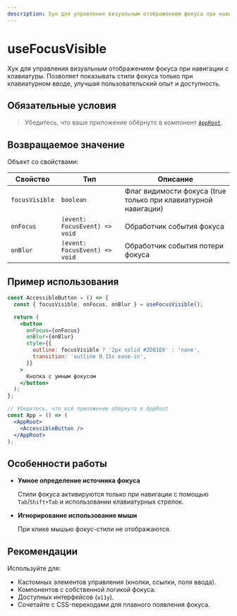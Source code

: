 ```yaml
---
description: Хук для управления визуальным отображением фокуса при навигации с клавиатуры.
---
```


<Overview type="hook">

# useFocusVisible

Хук для управления визуальным отображением фокуса при навигации с клавиатуры.
Позволяет показывать стили фокуса только при клавиатурном вводе, улучшая пользовательский опыт и доступность.

</Overview>

## Обязательные условия

> Убедитесь, что ваше приложение обёрнуто в компонент [`AppRoot`](/components/app-root).

## Возвращаемое значение

Объект со свойствами:

| Свойство       | Тип                           | Описание                                                       |
| -------------- | ----------------------------- | -------------------------------------------------------------- |
| `focusVisible` | `boolean`                     | Флаг видимости фокуса (true только при клавиатурной навигации) |
| `onFocus`      | `(event: FocusEvent) => void` | Обработчик события фокуса                                      |
| `onBlur`       | `(event: FocusEvent) => void` | Обработчик события потери фокуса                               |

## Пример использования

```jsx
const AccessibleButton = () => {
  const { focusVisible, onFocus, onBlur } = useFocusVisible();

  return (
    <button
      onFocus={onFocus}
      onBlur={onBlur}
      style={{
        outline: focusVisible ? '2px solid #2D81E0' : 'none',
        transition: 'outline 0.15s ease-in',
      }}
    >
      Кнопка с умным фокусом
    </button>
  );
};

// Убедитесь, что всё приложение обёрнуто в AppRoot
const App = () => (
  <AppRoot>
    <AccessibleButton />
  </AppRoot>
);
```

## Особенности работы

- **Умное определение источника фокуса**

  Стили фокуса активируются только при навигации с помощью `Tab`/`Shift+Tab` и использовании клавиатурных стрелок.

- **Игнорирование использование мыши**

  При клике мышью фокус-стили не отображаются.

## Рекомендации

Используйте для:

- Кастомных элементов управления (кнопки, ссылки, поля ввода).
- Компонентов с собственной логикой фокуса.
- Доступных интерфейсов (`a11y`).
- Сочетайте с CSS-переходами для плавного появления фокуса.
